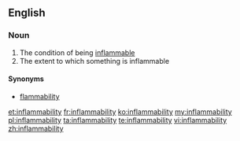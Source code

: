 ==English==

===Noun===
{{en-noun|inflammabilities|-}}

# The condition of being [[inflammable]]
# The extent to which something is inflammable

====Synonyms====
* [[flammability]]

[[et:inflammability]]
[[fr:inflammability]]
[[ko:inflammability]]
[[my:inflammability]]
[[pl:inflammability]]
[[ta:inflammability]]
[[te:inflammability]]
[[vi:inflammability]]
[[zh:inflammability]]